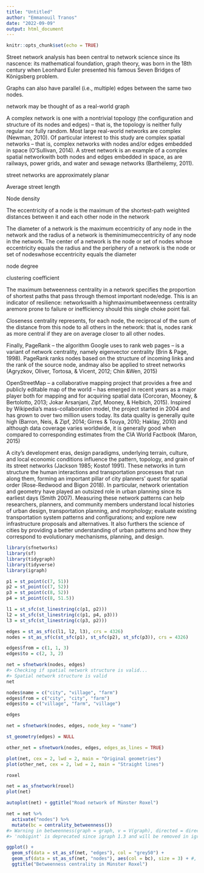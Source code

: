 ```yaml
---
title: "Untitled"
author: "Emmanouil Tranos"
date: "2022-09-09"
output: html_document
---
```


```r
knitr::opts_chunk$set(echo = TRUE)
```

Street network analysis has been central to network science since its
nascence: its mathematical foundation, graph theory, was born in the
18th century when Leonhard Euler presented his famous Seven Bridges
of Königsberg problem.

Graphs can
also have parallel (i.e., multiple) edges between the same two nodes.

network may be thought of as a
real-world graph

A complex network is one with a
nontrivial topology (the configuration and structure of its nodes and
edges) – that is, the topology is neither fully regular nor fully random.
Most large real-world networks are complex (Newman, 2010). Of
particular interest to this study are complex spatial networks – that is,
complex networks with nodes and/or edges embedded in space
(O'Sullivan, 2014). A street network is an example of a complex spatial
networkwith both nodes and edges embedded in space, as are railways,
power grids, and water and sewage networks (Barthélemy, 2011).

street networks are approximately planar

Average street length

Node density

The eccentricity of a node is the maximum of the shortest-path
weighted distances between it and each other node in the network

The diameter of a network is the maximum eccentricity of any
node in the network and the radius of a network is theminimumeccentricity
of any node in the network. The center of a network is the node or
set of nodes whose eccentricity equals the radius and the periphery of a
network is the node or set of nodeswhose eccentricity equals the diameter

node degree

clustering coefficient

The maximum betweenness
centrality in a network specifies the proportion of shortest paths that
pass through themost important node/edge. This is an indicator of resilience:
networkswith a highmaximumbetweenness centrality aremore
prone to failure or inefficiency should this single choke point fail.

Closeness centrality represents, for each node, the reciprocal of the
sum of the distance from this node to all others in the network: that
is, nodes rank as more central if they are on average closer to all other
nodes. 

Finally, PageRank – the algorithm Google uses to rank web
pages – is a variant of network centrality, namely eigenvector centrality
(Brin & Page, 1998). PageRank ranks nodes based on the structure of incoming
links and the rank of the source node, andmay also be applied to
street networks (Agryzkov, Oliver, Tortosa, & Vicent, 2012; Chin &Wen,
2015)

OpenStreetMap – a collaborative mapping project that provides a
free and publicly editable map of the world – has emerged in recent
years as a major player both for mapping and for acquiring spatial
data (Corcoran, Mooney, & Bertolotto, 2013; Jokar Arsanjani, Zipf,
Mooney, & Helbich, 2015). Inspired by Wikipedia's mass-collaboration
model, the project started in 2004 and has grown to over two million
users today. Its data quality is generally quite high (Barron, Neis, &
Zipf, 2014; Girres & Touya, 2010; Haklay, 2010) and although data
coverage varies worldwide, it is generally good when compared to corresponding
estimates from the CIA World Factbook (Maron, 2015)

A city’s development eras, design paradigms, underlying terrain, culture, and local
economic conditions influence the pattern, topology, and grain of its street networks
(Jackson 1985; Kostof 1991). These networks in turn structure the human
interactions and transportation processes that run along them, forming an
important pillar of city planners’ quest for spatial order (Rose-Redwood and
Bigon 2018). In particular, network orientation and geometry have played an outsized
role in urban planning since its earliest days (Smith 2007).
Measuring these network patterns can help researchers, planners, and community
members understand local histories of urban design, transportation planning, and
morphology; evaluate existing transportation system patterns and configurations; and
explore new infrastructure proposals and alternatives. It also furthers the science of cities
by providing a better understanding of urban patterns and how they correspond to
evolutionary mechanisms, planning, and design.


```r
library(sfnetworks)
library(sf)
library(tidygraph)
library(tidyverse)
library(igraph)
```

```r
p1 = st_point(c(7, 51))
p2 = st_point(c(7, 52))
p3 = st_point(c(8, 52))
p4 = st_point(c(8, 51.5))

l1 = st_sfc(st_linestring(c(p1, p2)))
l2 = st_sfc(st_linestring(c(p1, p4, p3)))
l3 = st_sfc(st_linestring(c(p3, p2)))

edges = st_as_sf(c(l1, l2, l3), crs = 4326)
nodes = st_as_sf(c(st_sfc(p1), st_sfc(p2), st_sfc(p3)), crs = 4326)

edges$from = c(1, 1, 3)
edges$to = c(2, 3, 2)

net = sfnetwork(nodes, edges)
#> Checking if spatial network structure is valid...
#> Spatial network structure is valid
net
```

```r
nodes$name = c("city", "village", "farm")
edges$from = c("city", "city", "farm")
edges$to = c("village", "farm", "village")

edges

net = sfnetwork(nodes, edges, node_key = "name")
```

```r
st_geometry(edges) = NULL

other_net = sfnetwork(nodes, edges, edges_as_lines = TRUE)

plot(net, cex = 2, lwd = 2, main = "Original geometries")
plot(other_net, cex = 2, lwd = 2, main = "Straight lines")

```

```r

roxel

net = as_sfnetwork(roxel)
plot(net)

autoplot(net) + ggtitle("Road network of Münster Roxel")
```

```r
net = net %>%
  activate("nodes") %>%
  mutate(bc = centrality_betweenness())
#> Warning in betweenness(graph = graph, v = V(graph), directed = directed, :
#> 'nobigint' is deprecated since igraph 1.3 and will be removed in igraph 1.4

ggplot() +
  geom_sf(data = st_as_sf(net, "edges"), col = "grey50") +
  geom_sf(data = st_as_sf(net, "nodes"), aes(col = bc), size = 3) + #, size = bc
  ggtitle("Betweenness centrality in Münster Roxel")
```
